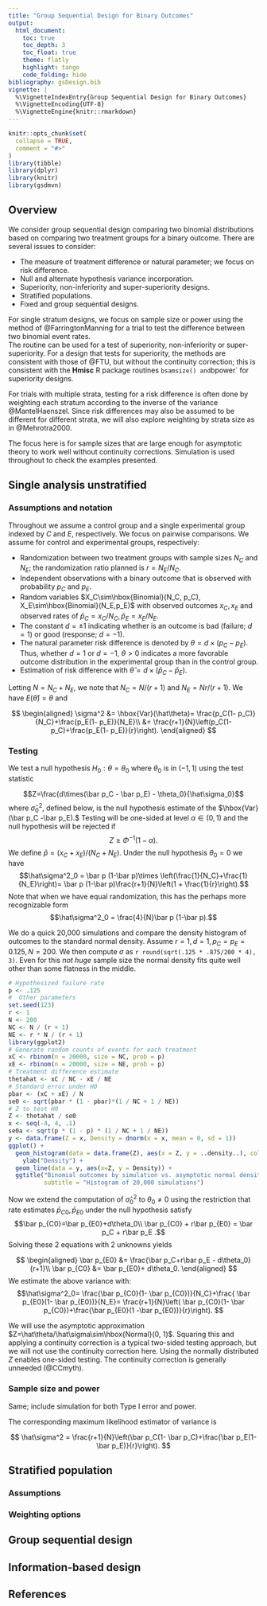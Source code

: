 ```yaml
---
title: "Group Sequential Design for Binary Outcomes"
output:
  html_document:
    toc: true
    toc_depth: 3
    toc_float: true
    theme: flatly
    highlight: tango
    code_folding: hide
bibliography: gsDesign.bib
vignette: |
  %\VignetteIndexEntry{Group Sequential Design for Binary Outcomes}
  %\VignetteEncoding{UTF-8}
  %\VignetteEngine{knitr::rmarkdown}
---
```


```r
knitr::opts_chunk$set(
  collapse = TRUE,
  comment = "#>"
)
library(tibble)
library(dplyr)
library(knitr)
library(gsdmvn)
```

## Overview

We consider group sequential design comparing two binomial distributions based on comparing two treatment groups for a binary outcome.
There are several issues to consider:

- The measure of treatment difference or natural parameter; we focus on risk difference.
- Null and alternate hypothesis variance incorporation.
- Superiority, non-inferiority and super-superiority designs.
- Stratified populations.
- Fixed and group sequential designs.

For single stratum designs, we focus on sample size or power using the method of
@FarringtonManning for a trial to test the difference between two
binomial event rates.  
The routine can be used for a test of superiority, non-inferiority or super-superiority. 
For a design that tests for superiority, the methods are consistent with those of @FTU, but without the
continuity correction; this is consistent with the **Hmisc** R package routines `bsamsize() and
`bpower` for superiority designs.

For trials with multiple strata, testing for a risk difference is often done by weighting each stratum according to the inverse of the variance @MantelHaenszel.
Since risk differences may also be assumed to be different for different strata, we will also explore weighting by strata size as in @Mehrotra2000.


The focus here is for sample sizes that are large enough for asymptotic theory to work well without continuity corrections.
Simulation is used throughout to check the examples presented.




## Single analysis unstratified


### Assumptions and notation

Throughout we assume a control group and a single experimental group indexed by $C$ and $E$, respectively.
We focus on pairwise comparisons.
We assume for control and experimental groups, respectively:

- Randomization between two treatment groups with sample sizes $N_C$ and $N_E$; the randomization ratio planned is $r=N_E/N_C$.
- Independent observations with a binary outcome that is observed with probability $p_C$ and $p_E$.
- Random variables $X_C\sim\hbox{Binomial}(N_C, p_C), X_E\sim\hbox{Binomial}(N_E,p_E)$ with observed outcomes $x_C, x_E$ and observed rates of $\bar p_C=x_C/N_C, \bar p_E=x_E/N_E$.  
- The constant $d=\pm 1$ indicating whether is an outcome is bad (failure; $d=1$) or good (response; $d=-1$).
- The natural parameter risk difference is denoted by $\theta = d\times (p_C - p_E)$. Thus, whether $d=1$ or $d=-1$, $\theta > 0$ indicates a more favorable outcome distribution in the experimental group than in the control group.
- Estimation of risk difference with $\hat\theta=d\times(\bar p_C - \bar p_E).$

Letting $N=N_C+N_E$, we note that $N_C=N/(r+1)$ and $N_E=Nr/(r+1)$.
We have $E(\hat\theta)=\theta$ and 

$$
\begin{aligned}
\sigma^2 &= \hbox{Var}(\hat\theta)= \frac{p_C(1- p_C)}{N_C}+\frac{p_E(1- p_E)}{N_E}\\
 &= \frac{r+1}{N}\left(p_C(1- p_C)+\frac{p_E(1- p_E)}{r}\right).
\end{aligned}
$$

### Testing


We test a null hypothesis $H_0: \theta=\theta_0$ where $\theta_0$ is in $(-1, 1)$ using the test statistic


$$Z=\frac{d\times(\bar p_C - \bar p_E) - \theta_0}{\hat\sigma_0}$$
where $\hat\sigma^2_0$, defined below, is the null hypothesis estimate of the $\hbox{Var}(\bar p_C -\bar p_E).$
Testing will be one-sided at level $\alpha\in (0,1)$ and the null hypothesis will be rejected if 
$$Z\ge \Phi^{-1}(1-\alpha).$$
We define $\bar p=(x_C+x_E)/(N_C+N_E)$.
Under the null hypothesis $\theta_0=0$ we have 
$$\hat\sigma^2_0 = \bar p (1-\bar p)\times \left(\frac{1}{N_C}+\frac{1}{N_E}\right)= \bar p (1-\bar p)\frac{r+1}{N}\left(1 + \frac{1}{r}\right).$$
Note that when we have equal randomization, this has the perhaps more recognizable form 
$$\hat\sigma^2_0 = \frac{4}{N}\bar p (1-\bar p).$$

We do a quick 20,000 simulations and compare the density histogram of outcomes to the standard normal density.
Assume $r=1, d = 1, p_C=p_E=0.125, N=200$.
We then compute $\sigma$ as `r round(sqrt(.125 * .875/200 * 4), 3)`.
Even for this *not huge* sample size the normal density fits quite well other than some flatness in the middle.


```r
# Hypothesized failure rate
p <- .125
#  Other parameters
set.seed(123)
r <- 1
N <- 200
NC <- N / (r + 1)
NE <- r * N / (r + 1)
library(ggplot2)
# Generate random counts of events for each treatment
xC <- rbinom(n = 20000, size = NC, prob = p)
xE <- rbinom(n = 20000, size = NE, prob = p)
# Treatment difference estimate
thetahat <- xC / NC - xE / NE
# Standard error under H0
pbar <- (xC + xE) / N
se0 <- sqrt(pbar * (1 - pbar)*(1 / NC + 1 / NE))
# Z to test H0
Z <- thetahat / se0
x <- seq(-4, 4, .1)
se0a <- sqrt(p * (1 - p) * (1 / NC + 1 / NE))
y <- data.frame(Z = x, Density = dnorm(x = x, mean = 0, sd = 1)) 
ggplot() + 
  geom_histogram(data = data.frame(Z), aes(x = Z, y = ..density..), color = 1, fill = "white") +
    ylab("Density") +
  geom_line(data = y, aes(x=Z, y = Density)) +
  ggtitle("Binomial outcomes by simulation vs. asymptotic normal density",
          subtitle = "Histogram of 20,000 simulations")
```

Now we extend the computation of $\hat\sigma^2_0$ to $\theta_0\neq 0$ using the restriction that rate estimates $\bar p_{C0}, \bar p_{E0}$ under the null hypothesis satisfy 
$$\bar p_{C0}=\bar p_{E0}+d\theta_0\\
\bar p_{C0} + r\bar p_{E0} = \bar p_C + r\bar p_E .$$
Solving these 2 equations with 2 unknowns yields

$$
\begin{aligned}
\bar p_{E0} &= \frac{\bar p_C+r\bar p_E - d\theta_0}{r+1}\\
\bar p_{C0} &=  \bar p_{E0}+ d\theta_0.
\end{aligned}
$$
We estimate the above variance with:
$$\hat\sigma^2_0= \frac{\bar p_{C0}(1- \bar p_{C0})}{N_C}+\frac{ \bar p_{E0}(1- \bar p_{E0})}{N_E}= \frac{r+1}{N}\left( \bar p_{C0}(1- \bar p_{C0})+\frac{\bar p_{E0}(1 -\bar p_{E0})}{r}\right).
$$



We will use the asymptotic approximation $Z=\hat\theta/\hat\sigma\sim\hbox{Normal}(0, 1)$.
Squaring this and applying a continuity correction is a typical two-sided testing approach, but we will not use the continuity correction here. 
Using the normally distributed $Z$ enables one-sided testing. 
The continuity correction is generally unneeded (@CCmyth).

### Sample size and power

Same; include simulation for both Type I error and power.



The corresponding maximum likelihood estimator of variance is 

$$
\hat\sigma^2 = \frac{r+1}{N}\left(\bar p_C(1- \bar p_C)+\frac{\bar p_E(1- \bar p_E)}{r}\right).
$$

## Stratified population

### Assumptions

### Weighting options

## Group sequential design

## Information-based design

## References
